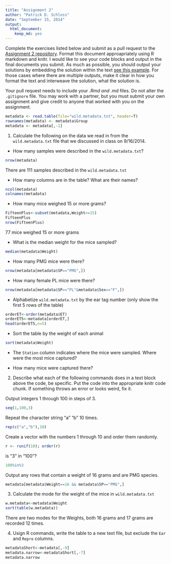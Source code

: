 ```yaml
---
title: "Assignment 2"
author: "Patrick D. Schloss"
date: "September 15, 2014"
output:
  html_document:
    keep_md: yes
---
```


Complete the exercises listed below and submit as a pull request to the [Assignment 2 repository](http://www.github.com/microbialinformatics/assignment02).  Format this document approapriately using R markdown and knitr. I would like to see your code blocks and output in the final documents you submit. As much as possible, you should output your solutions by embedding the solution within the text [see this example](https://github.com/microbialinformatics/assignment02/blob/master/example.Rmd). For those cases where there are multiple outputs, make it clear in how you format the text and interweave the solution, what the solution is.

Your pull request needs to include your *.Rmd and *.md files. Do not alter the `.gitignore` file. You may work with a partner, but you must submit your own assignment and give credit to anyone that worked with you on the assignment.

```r
metadata <- read.table(file="wild.metadata.txt", header=T)
rownames(metadata) <- metadata$Group
metadata <- metadata[,-1]
```

1.  Calculate the following on the data we read in from the `wild.metadata.txt` file that we discussed in class on 9/16/2014.

  * How many samples were described in the `wild.metadata.txt`?
  ```r
  nrow(metadata)
  ```
  There are 111 samples described in the `wild.metadata.txt`
  
  * How many columns are in the table? What are their names?
  ```r
  ncol(metadata)
  colnames(metadata)
  ```
  
  * How many mice weighed 15 or more grams?
  ```r
  FifteenPlus<-subset(metadata,Weight>=15)
  FifteenPlus
  nrow(FifteenPlus)

  ```
  77 mice weighed 15 or more grams
  
  * What is the median weight for the mice sampled?
  ```r
  median(metadata$Weight)
  ```
  
  * How many PMG mice were there?
  ```r
  nrow(metadata[metadata$SP=="PMG",])
  ```
  
  * How many female PL mice were there? 
  ```r
  nrow(metadata[metadata$SP=="PL"&metadata$Sex=="F",])
  ```
  
  * Alphabetize `wild.metadata.txt` by the ear tag number (only show the first 5 rows of the table)
  ```r
 orderET<-order(metadata$ET)
 orderET5<-metadata[orderET,]
 head(orderET5,n=5)
  ```
  
  * Sort the table by the weight of each animal
  
  ```r
  sort(metadata$Weight)
  ```
  
  * The `Station` column indicates where the mice were sampled. Where were the most mice captured?
  
  
  * How many mice were captured there?


2.	Describe what each of the following commands does in a text block above the code, be specific. Put the code into the appropriate knitr code chunk. If something throws an error or looks weird, fix it.

Output integers 1 through 100 in steps of 3.
```r
seq(1,100,3)
```

Repeat the character string "a" "b" 10 times.
```r
rep(c("a","b"),10)
```

Create a vector with the numbers 1 through 10 and order them randomly.
```r
r <- runif(10); order(r)
```

is "3" in "100"?
```r
100%in%3
```

Output any rows that contain a weight of 16 grams and are PMG species.
```r
metadata[metadata$Weight==16 && metadata$SP=="PMG",]
```


3.	Calculate the mode for the weight of the mice in `wild.metadata.txt`

```r
w.metadata<-metadata$Weight
sort(table(w.metadata))
```
There are two modes for the Weights, both 16 grams and 17 grams are recorded 12 times. 

4.	Usign R commands, write the table to a new text file, but exclude the `Ear` and `Repro` columns.

```r
metadataShort<-metadata[,-9]
metadata.narrow<-metadataShort[,-7]
metadata.narrow
```
